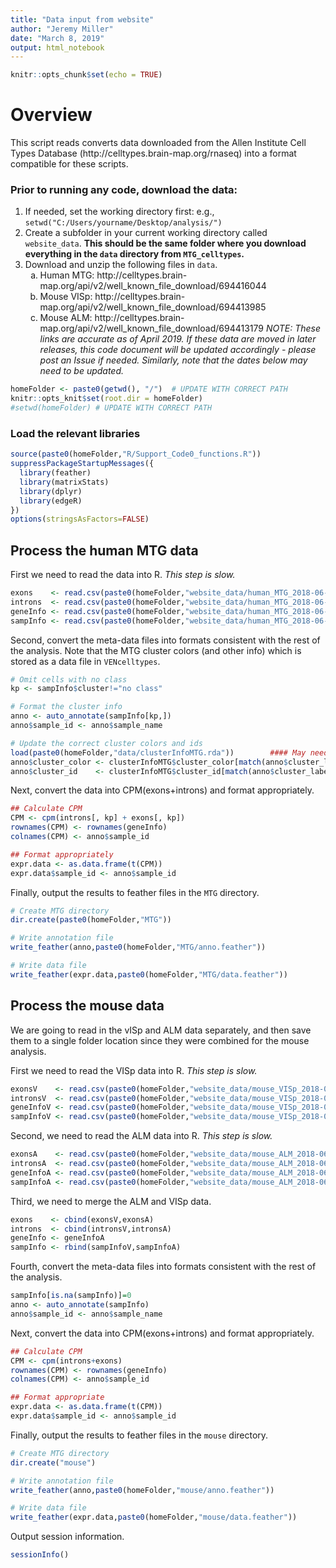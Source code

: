 ---
title: "Data input from website"
author: "Jeremy Miller"
date: "March 8, 2019"
output: html_notebook
---

```{r setup, include=FALSE}
knitr::opts_chunk$set(echo = TRUE)
```

# Overview

This script reads converts data downloaded from the Allen Institute Cell Types Database (http://celltypes.brain-map.org/rnaseq) into a format compatible for these scripts.

### Prior to running any code, download the data:
  
1. If needed, set the working directory first: e.g., `setwd("C:/Users/yourname/Desktop/analysis/")`  
2. Create a subfolder in your current working directory called `website_data`.  **This should be the same folder where you download everything in the `data` directory from `MTG_celltypes`.**
3. Download and unzip the following files in `data`.  
    a. Human MTG:  http://celltypes.brain-map.org/api/v2/well_known_file_download/694416044  
    b. Mouse VISp: http://celltypes.brain-map.org/api/v2/well_known_file_download/694413985  
    c. Mouse ALM:  http://celltypes.brain-map.org/api/v2/well_known_file_download/694413179 
_NOTE: These links are accurate as of April 2019.  If these data are moved in later releases, this code document will be updated accordingly - please post an Issue if needed.  Similarly, note that the dates below may need to be updated._  


```{r setwd}
homeFolder <- paste0(getwd(), "/")  # UPDATE WITH CORRECT PATH
knitr::opts_knit$set(root.dir = homeFolder)  
#setwd(homeFolder) # UPDATE WITH CORRECT PATH
```


### Load the relevant libraries

```{r load libraries, warnings=FALSE}
source(paste0(homeFolder,"R/Support_Code0_functions.R"))
suppressPackageStartupMessages({
  library(feather)
  library(matrixStats)
  library(dplyr)
  library(edgeR)
})
options(stringsAsFactors=FALSE)
```
  
  
## Process the human MTG data
  
First we need to read the data into R. *This step is slow.*  
  
```{r read in MTG data}
exons    <- read.csv(paste0(homeFolder,"website_data/human_MTG_2018-06-14_exon-matrix.csv"),row.names=1)
introns  <- read.csv(paste0(homeFolder,"website_data/human_MTG_2018-06-14_intron-matrix.csv"),row.names=1)
geneInfo <- read.csv(paste0(homeFolder,"website_data/human_MTG_2018-06-14_genes-rows.csv"),row.names=1)
sampInfo <- read.csv(paste0(homeFolder,"website_data/human_MTG_2018-06-14_samples-columns.csv"),row.names=1)
```
  
Second, convert the meta-data files into formats consistent with the rest of the analysis.  Note that the MTG cluster colors (and other info) which is stored as a data file in `VENcelltypes`.  
  
```{r format MTG metadata}
# Omit cells with no class
kp <- sampInfo$cluster!="no class"

# Format the cluster info
anno <- auto_annotate(sampInfo[kp,])
anno$sample_id <- anno$sample_name

# Update the correct cluster colors and ids
load(paste0(homeFolder,"data/clusterInfoMTG.rda"))        #### May need to adjust location
anno$cluster_color <- clusterInfoMTG$cluster_color[match(anno$cluster_label,clusterInfoMTG$cluster_label)]
anno$cluster_id    <- clusterInfoMTG$cluster_id[match(anno$cluster_label,clusterInfoMTG$cluster_label)]
```
  
  
Next, convert the data into CPM(exons+introns) and format appropriately.    
  
```{r format MTG data}
## Calculate CPM
CPM <- cpm(introns[, kp] + exons[, kp])
rownames(CPM) <- rownames(geneInfo)
colnames(CPM) <- anno$sample_id

## Format appropriately
expr.data <- as.data.frame(t(CPM))
expr.data$sample_id <- anno$sample_id
```
  
Finally, output the results to feather files in the `MTG` directory.  
  
```{r output MTG data}
# Create MTG directory
dir.create(paste0(homeFolder,"MTG"))

# Write annotation file
write_feather(anno,paste0(homeFolder,"MTG/anno.feather"))

# Write data file
write_feather(expr.data,paste0(homeFolder,"MTG/data.feather"))
```
  
## Process the mouse data
  
We are going to read in the vISp and ALM data separately, and then save them to a single folder location since they were combined for the mouse analysis.  
  
First we need to read the VISp data into R. *This step is slow.*  
  
```{r read in VISp data}
exonsV    <- read.csv(paste0(homeFolder,"website_data/mouse_VISp_2018-06-14_exon-matrix.csv"),row.names=1)
intronsV  <- read.csv(paste0(homeFolder,"website_data/mouse_VISp_2018-06-14_intron-matrix.csv"),row.names=1)
geneInfoV <- read.csv(paste0(homeFolder,"website_data/mouse_VISp_2018-06-14_genes-rows.csv"),row.names=1)
sampInfoV <- read.csv(paste0(homeFolder,"website_data/mouse_VISp_2018-06-14_samples-columns.csv"),row.names=1)
```
  
Second, we need to read the ALM data into R.  *This step is slow.*  
  
```{r read in ALM data}
exonsA    <- read.csv(paste0(homeFolder,"website_data/mouse_ALM_2018-06-14_exon-matrix.csv"),row.names=1)
intronsA  <- read.csv(paste0(homeFolder,"website_data/mouse_ALM_2018-06-14_intron-matrix.csv"),row.names=1)
geneInfoA <- read.csv(paste0(homeFolder,"website_data/mouse_ALM_2018-06-14_genes-rows.csv"),row.names=1)
sampInfoA <- read.csv(paste0(homeFolder,"website_data/mouse_ALM_2018-06-14_samples-columns.csv"),row.names=1)
```
  
  
Third, we need to merge the ALM and VISp data.  
  
```{r merge ALM and VISp}
exons    <- cbind(exonsV,exonsA)
introns  <- cbind(intronsV,intronsA)
geneInfo <- geneInfoA
sampInfo <- rbind(sampInfoV,sampInfoA)
```
  
  
Fourth, convert the meta-data files into formats consistent with the rest of the analysis.  
  
```{r format VISp metadata}
sampInfo[is.na(sampInfo)]=0
anno <- auto_annotate(sampInfo)
anno$sample_id <- anno$sample_name
```
  
Next, convert the data into CPM(exons+introns) and format appropriately.  
  
```{r format VISp data}
## Calculate CPM
CPM <- cpm(introns+exons)
rownames(CPM) <- rownames(geneInfo)
colnames(CPM) <- anno$sample_id

## Format appropriate
expr.data <- as.data.frame(t(CPM))
expr.data$sample_id <- anno$sample_id
```
  
Finally, output the results to feather files in the `mouse` directory.  
  
```{r output VISp data}
# Create MTG directory
dir.create("mouse")

# Write annotation file
write_feather(anno,paste0(homeFolder,"mouse/anno.feather"))

# Write data file
write_feather(expr.data,paste0(homeFolder,"mouse/data.feather"))
```
  
  
Output session information.  
  
```{r sessionInfo}
sessionInfo()
```